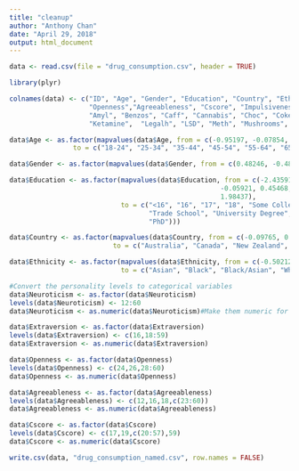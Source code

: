 ```yaml
---
title: "cleanup"
author: "Anthony Chan"
date: "April 29, 2018"
output: html_document
---
```

```r
data <- read.csv(file = "drug_consumption.csv", header = TRUE)
```

```r
library(plyr)

colnames(data) <- c("ID", "Age", "Gender", "Education", "Country", "Ethnicity", "Neuroticism", "Extraversion",
                    "Openness","Agreeableness", "Cscore", "Impulsiveness", "Sensation Seeing", "Alcohol", "Amphet",
                    "Amyl", "Benzos", "Caff", "Cannabis", "Choc", "Coke", "Ecstasy", "Heroin",
                    "Ketamine",  "Legalh", "LSD", "Meth", "Mushrooms", "Nicotine", "Semer", "VSA")
```

```r
data$Age <- as.factor(mapvalues(data$Age, from = c(-0.95197, -0.07854, 0.49788, 1.09449, 1.82213, 2.59171), 
                to = c("18-24", "25-34", "35-44", "45-54", "55-64", "65+")))

data$Gender <- as.factor(mapvalues(data$Gender, from = c(0.48246, -0.48246), to = c("Female", "Male")))

data$Education <- as.factor(mapvalues(data$Education, from = c(-2.43591, -1.73790, -1.43719, -1.22751, -0.61113,
                                                     -0.05921, 0.45468, 1.16365,
                                                     1.98437),
                            to = c("<16", "16", "17", "18", "Some College",
                                   "Trade School", "University Degree", "Masters",
                                   "PhD")))

data$Country <- as.factor(mapvalues(data$Country, from = c(-0.09765, 0.24923, -0.46841, -0.28519, 0.21128, 0.96082, -0.57009),
                          to = c("Australia", "Canada", "New Zealand", "Other", "Ireland", "UK", "USA")))

data$Ethnicity <- as.factor(mapvalues(data$Ethnicity, from = c(-0.50212, -1.10702, 1.90725, 0.12600, -0.22166, 0.11440, -0.31685),
                            to = c("Asian", "Black", "Black/Asian", "White/Asian", "White/Black", "Other", "White")))
```

```r
#Convert the personality levels to categorical variables
data$Neuroticism <- as.factor(data$Neuroticism)
levels(data$Neuroticism) <- 12:60
data$Neuroticism <- as.numeric(data$Neuroticism)#Make them numeric for regression

data$Extraversion <- as.factor(data$Extraversion)
levels(data$Extraversion) <- c(16,18:59)
data$Extraversion <- as.numeric(data$Extraversion)

data$Openness <- as.factor(data$Openness)
levels(data$Openness) <- c(24,26,28:60)
data$Openness <- as.numeric(data$Openness)

data$Agreeableness <- as.factor(data$Agreeableness)
levels(data$Agreeableness) <- c(12,16,18,c(23:60))
data$Agreeableness <- as.numeric(data$Agreeableness)

data$Cscore <- as.factor(data$Cscore)
levels(data$Cscore) <- c(17,19,c(20:57),59)
data$Cscore <- as.numeric(data$Cscore)
```

```r
write.csv(data, "drug_consumption_named.csv", row.names = FALSE)
```